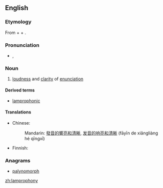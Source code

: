 ==English==

===Etymology===
From {{etyl|grc|en}} {{term|||clear, distinct|tr=lampró(s)|lang=grc}} + {{term||tr=phōnos||sound|lang=grc}} + {{term|-y|lang=en}}.

===Pronunciation===
* {{a|US}} {{enPR|lăm-prŏf'-ə-nē}}, {{IPA|/læm.'pɹɑf.ə.ni/|lang=en}}

===Noun===
{{en-noun|-}}

# [[loudness]] and [[clarity]] of [[enunciation]]

====Derived terms====
* [[lamprophonic]]

====Translations====
{{trans-top|loudness and clarity of enunciation}}
* Chinese:
*: Mandarin: [[發音]][[的]][[響亮]][[和]][[清晰]], [[发音]][[的]][[响亮]][[和]][[清晰]] (fāyīn de xiǎngliàng hé qīngxī)
{{trans-mid}}
* Finnish: {{t+|fi|kuuluvuus}}
{{trans-bottom}}

===Anagrams===
* [[palynomorph#English|palynomorph]]

[[zh:lamprophony]]